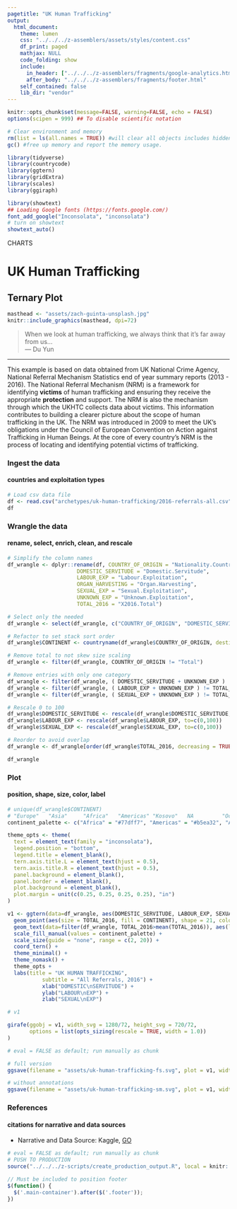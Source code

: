 ```yaml
---
pagetitle: "UK Human Trafficking"
output:
  html_document:
    theme: lumen
    css: "../../../z-assemblers/assets/styles/content.css"
    df_print: paged
    mathjax: NULL
    code_folding: show
    include:
      in_header: ["../../../z-assemblers/fragments/google-analytics.html", "../../../z-assemblers/fragments/header.html"]
      after_body: "../../../z-assemblers/fragments/footer.html"
    self_contained: false
    lib_dir: "vendor"
---
```


```r

knitr::opts_chunk$set(message=FALSE, warning=FALSE, echo = FALSE)
options(scipen = 999) ## To disable scientific notation

# Clear environment and memory
rm(list = ls(all.names = TRUE)) #will clear all objects includes hidden objects.
gc() #free up memory and report the memory usage.

library(tidyverse)
library(countrycode)
library(ggtern)
library(gridExtra)
library(scales)
library(ggiraph)

library(showtext)
## Loading Google fonts (https://fonts.google.com/)
font_add_google("Inconsolata", "inconsolata")
# turn on showtext
showtext_auto()

```

<div class="activity">
CHARTS  
</div>

# UK Human Trafficking
## Ternary Plot

```r

masthead <- "assets/zach-guinta-unsplash.jpg"
knitr::include_graphics(masthead, dpi=72)

```


> When we look at human trafficking, we always think that it's far away from us...\
--- Du Yun\

***

This example is based on data obtained from UK National Crime Agency, National Referral Mechanism Statistics end of year summary reports (2013 - 2016). The National Referral Mechanism (NRM) is a framework for identifying __victims__ of human trafficking and ensuring they receive the appropriate __protection__ and support. The NRM is also the mechanism through which the UKHTC collects data about victims. This information contributes to building a clearer picture about the scope of human trafficking in the UK. The NRM was introduced in 2009 to meet the UK’s obligations under the Council of European Convention on Action against Trafficking in Human Beings. At the core of every country’s NRM is the process of locating and identifying potential victims of trafficking.

### Ingest the data
#### countries and exploitation types

```r

# Load csv data file
df <- read.csv("archetypes/uk-human-trafficking/2016-referrals-all.csv", header = TRUE, stringsAsFactors = FALSE)
df


```


### Wrangle the data
#### rename, select, enrich, clean, and rescale

```r

# Simplify the column names
df_wrangle <- dplyr::rename(df, COUNTRY_OF_ORIGIN = "Nationality.Country.of.Origin", 
                      DOMESTIC_SERVITUDE = "Domestic.Servitude",
                      LABOUR_EXP = "Labour.Exploitation",
                      ORGAN_HARVESTING = "Organ.Harvesting", 
                      SEXUAL_EXP = "Sexual.Exploitation",
                      UNKNOWN_EXP = "Unknown.Exploitation",
                      TOTAL_2016 = "X2016.Total")

# Select only the needed
df_wrangle <- select(df_wrangle, c("COUNTRY_OF_ORIGIN", "DOMESTIC_SERVITUDE", "LABOUR_EXP", "ORGAN_HARVESTING", "SEXUAL_EXP", "UNKNOWN_EXP", "TOTAL_2016"))

# Refactor to set stack sort order
df_wrangle$CONTINENT <- countryname(df_wrangle$COUNTRY_OF_ORIGIN, destination = 'continent')

# Remove total to not skew size scaling
df_wrangle <- filter(df_wrangle, COUNTRY_OF_ORIGIN != "Total")

# Remove entries with only one category
df_wrangle <- filter(df_wrangle, ( DOMESTIC_SERVITUDE + UNKNOWN_EXP ) != TOTAL_2016 )
df_wrangle <- filter(df_wrangle, ( LABOUR_EXP + UNKNOWN_EXP ) != TOTAL_2016 )
df_wrangle <- filter(df_wrangle, ( SEXUAL_EXP + UNKNOWN_EXP ) != TOTAL_2016 )

# Rescale 0 to 100
df_wrangle$DOMESTIC_SERVITUDE <- rescale(df_wrangle$DOMESTIC_SERVITUDE, to=c(0,100))
df_wrangle$LABOUR_EXP <- rescale(df_wrangle$LABOUR_EXP, to=c(0,100))
df_wrangle$SEXUAL_EXP <- rescale(df_wrangle$SEXUAL_EXP, to=c(0,100))

# Reorder to avoid overlap
df_wrangle <- df_wrangle[order(df_wrangle$TOTAL_2016, decreasing = TRUE),]

df_wrangle


```


### Plot
#### position, shape, size, color, label


```r

# unique(df_wrangle$CONTINENT)
# "Europe"   "Asia"     "Africa"   "Americas" "Kosovo"   NA         "Oceania" 
continent_palette <- c("Africa" = "#77dff7", "Americas" = "#b5ea32", "Asia" = "#ff5973", "Europe" = "#ffe800", "Oceania" = "#ff5973", "Kosovo" = "#ffe800", "NA" = "#CCCCCC")

theme_opts <- theme(
  text = element_text(family = "inconsolata"), 
  legend.position = "bottom",
  legend.title = element_blank(),
  tern.axis.title.L = element_text(hjust = 0.5),
  tern.axis.title.R = element_text(hjust = 0.5),
  panel.background = element_blank(),
  panel.border = element_blank(),
  plot.background = element_blank(),
  plot.margin = unit(c(0.25, 0.25, 0.25, 0.25), "in")
)

v1 <- ggtern(data=df_wrangle, aes(DOMESTIC_SERVITUDE, LABOUR_EXP, SEXUAL_EXP)) + 
  geom_point(aes(size = TOTAL_2016, fill = CONTINENT), shape = 21, color = "white", alpha= 0.8) + 
  geom_text(data=filter(df_wrangle, TOTAL_2016>mean(TOTAL_2016)), aes(label = COUNTRY_OF_ORIGIN), family = 'inconsolata', size = 4, hjust = 0.4, vjust = 0.5) +
  scale_fill_manual(values = continent_palette) +
  scale_size(guide = "none", range = c(2, 20)) +
  coord_tern() +
  theme_minimal() +
  theme_nomask() +
  theme_opts +
  labs(title = "UK HUMAN TRAFFICKING", 
           subtitle = "All Referrals, 2016") +
           xlab("DOMESTIC\nSERVITUDE") + 
           ylab("LABOUR\nEXP") +
           zlab("SEXUAL\nEXP")

# v1

girafe(ggobj = v1, width_svg = 1280/72, height_svg = 720/72,
       options = list(opts_sizing(rescale = TRUE, width = 1.0))
)

```



```r

# eval = FALSE as default; run manually as chunk

# full version
ggsave(filename = "assets/uk-human-trafficking-fs.svg", plot = v1, width=1280/72, height=720/72)

# without annotations
ggsave(filename = "assets/uk-human-trafficking-sm.svg", plot = v1, width=4, height=2.25)

```


### References
#### citations for narrative and data sources

* Narrative and Data Source: Kaggle, [GO](https://www.kaggle.com/algosforgood/uk-human-trafficking-data){target="_blank"}


```r

# eval = FALSE as default; run manually as chunk
# PUSH TO PRODUCTION
source("../../../z-scripts/create_production_output.R", local = knitr::knit_global())

```



```js

// Must be included to position footer
$(function() {
  $('.main-container').after($('.footer'));
})

```
